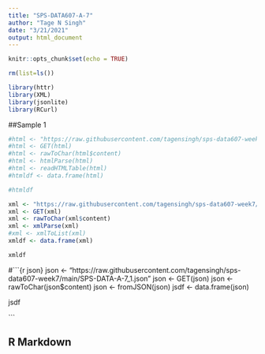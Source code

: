 ```yaml
---
title: "SPS-DATA607-A-7"
author: "Tage N Singh"
date: "3/21/2021"
output: html_document
---
```


```r
knitr::opts_chunk$set(echo = TRUE)

rm(list=ls())

library(httr)
library(XML)
library(jsonlite)
library(RCurl)

```

##Sample 1

```r

#html <- "https://raw.githubusercontent.com/tagensingh/sps-data607-week7/main/SPS-DATA-A-7_1.html"
#html <- GET(html)
#html <- rawToChar(html$content)
#html <- htmlParse(html)
#html <- readHTMLTable(html)
#htmldf <- data.frame(html)

#htmldf

```

#######

```r

xml <- "https://raw.githubusercontent.com/tagensingh/sps-data607-week7/main/test3.xml"
xml <- GET(xml)
xml <- rawToChar(xml$content)
xml <- xmlParse(xml)
#xml <- xmlToList(xml)
xmldf <- data.frame(xml)

xmldf

```


#```{r json}
json <- "https://raw.githubusercontent.com/tagensingh/sps-data607-week7/main/SPS-DATA-A-7_1.json"
json <- GET(json)
json <- rawToChar(json$content)
json <- fromJSON(json)
jsdf <- data.frame(json)

jsdf

```



## R Markdown

